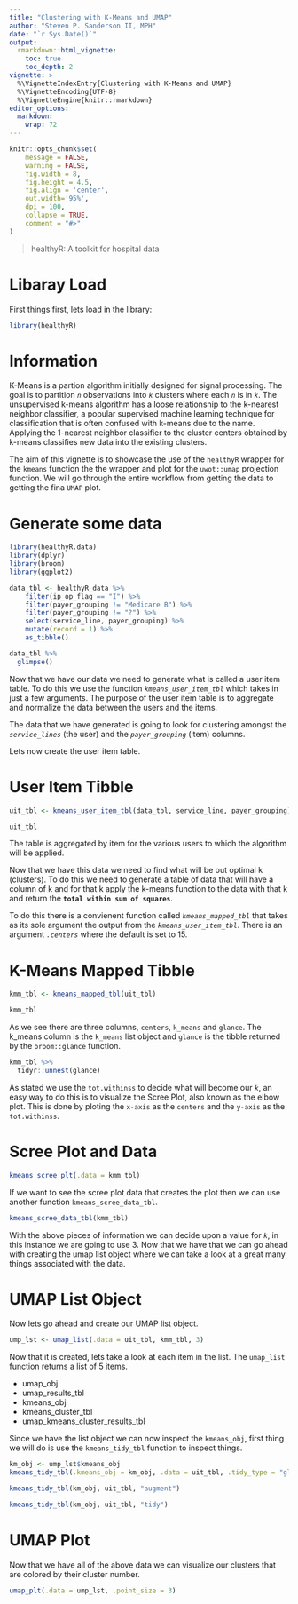```yaml
---
title: "Clustering with K-Means and UMAP"
author: "Steven P. Sanderson II, MPH"
date: "`r Sys.Date()`"
output: 
  rmarkdown::html_vignette:
    toc: true
    toc_depth: 2
vignette: >
  %\VignetteIndexEntry{Clustering with K-Means and UMAP}
  %\VignetteEncoding{UTF-8}
  %\VignetteEngine{knitr::rmarkdown}
editor_options: 
  markdown: 
    wrap: 72
---
```


```r
knitr::opts_chunk$set(
    message = FALSE,
    warning = FALSE,
    fig.width = 8, 
    fig.height = 4.5,
    fig.align = 'center',
    out.width='95%', 
    dpi = 100,
    collapse = TRUE,
    comment = "#>"
)
```

> healthyR: A toolkit for hospital data

# Libaray Load

First things first, lets load in the library:

```r
library(healthyR)
```

# Information

K-Means is a partion algorithm initially designed for signal processing.
The goal is to partition *`n`* observations into *`k`* clusters where
each *`n`* is in *`k`*. The unsupervised k-means algorithm has a loose
relationship to the k-nearest neighbor classifier, a popular supervised
machine learning technique for classification that is often confused
with k-means due to the name. Applying the 1-nearest neighbor classifier
to the cluster centers obtained by k-means classifies new data into the
existing clusters.

The aim of this vignette is to showcase the use of the `healthyR`
wrapper for the `kmeans` function the the wrapper and plot for the
`uwot::umap` projection function. We will go through the entire workflow
from getting the data to getting the fina `UMAP` plot.

# Generate some data

```r
library(healthyR.data)
library(dplyr)
library(broom)
library(ggplot2)

data_tbl <- healthyR_data %>%
    filter(ip_op_flag == "I") %>%
    filter(payer_grouping != "Medicare B") %>%
    filter(payer_grouping != "?") %>%
    select(service_line, payer_grouping) %>%
    mutate(record = 1) %>%
    as_tibble()

data_tbl %>%
  glimpse()
```

Now that we have our data we need to generate what is called a user item
table. To do this we use the function *`kmeans_user_item_tbl`* which
takes in just a few arguments. The purpose of the user item table is to
aggregate and normalize the data between the users and the items.

The data that we have generated is going to look for clustering amongst
the *`service_lines`* (the user) and the *`payer_grouping`* (item)
columns.

Lets now create the user item table.

# User Item Tibble

```r
uit_tbl <- kmeans_user_item_tbl(data_tbl, service_line, payer_grouping)

uit_tbl
```

The table is aggregated by item for the various users to which the
algorithm will be applied.

Now that we have this data we need to find what will be out optimal k
(clusters). To do this we need to generate a table of data that will
have a column of k and for that k apply the k-means function to the data
with that k and return the **`total within sum of squares`**.

To do this there is a convienent function called *`kmeans_mapped_tbl`*
that takes as its sole argument the output from the
*`kmeans_user_item_tbl`*. There is an argument *`.centers`* where the
default is set to 15.

# K-Means Mapped Tibble
```r
kmm_tbl <- kmeans_mapped_tbl(uit_tbl)

kmm_tbl
```

As we see there are three columns, `centers`, `k_means` and `glance`.
The k_means column is the `k_means` list object and `glance` is the
tibble returned by the `broom::glance` function.

```r
kmm_tbl %>%
  tidyr::unnest(glance)
```

As stated we use the `tot.withinss` to decide what will become our *`k`*, an easy
way to do this is to visualize the Scree Plot, also known as the elbow plot. This 
is done by ploting the `x-axis` as the `centers` and the `y-axis` as the `tot.withinss`.

# Scree Plot and Data

```r
kmeans_scree_plt(.data = kmm_tbl)
```

If we want to see the scree plot data that creates the plot then we can use another function `kmeans_scree_data_tbl`.

```r
kmeans_scree_data_tbl(kmm_tbl)
```

With the above pieces of information we can decide upon a value for *`k`*, in this
instance we are going to use 3. Now that we have that we can go ahead with creating the umap list object where we can take a look at a great many things associated with the data.

# UMAP List Object

Now lets go ahead and create our UMAP list object.

```r
ump_lst <- umap_list(.data = uit_tbl, kmm_tbl, 3)
```

Now that it is created, lets take a look at each item in the list. The `umap_list` function returns a list of 5 items.

  * umap_obj
  * umap_results_tbl
  * kmeans_obj
  * kmeans_cluster_tbl
  * umap_kmeans_cluster_results_tbl
  
Since we have the list object we can now inspect the `kmeans_obj`, first thing we will do is use the `kmeans_tidy_tbl` function to inspect things.

```r
km_obj <- ump_lst$kmeans_obj
kmeans_tidy_tbl(.kmeans_obj = km_obj, .data = uit_tbl, .tidy_type = "glance")

kmeans_tidy_tbl(km_obj, uit_tbl, "augment")

kmeans_tidy_tbl(km_obj, uit_tbl, "tidy")
```

# UMAP Plot

Now that we have all of the above data we can visualize our clusters that are colored by their cluster number.

```r
umap_plt(.data = ump_lst, .point_size = 3)
```
